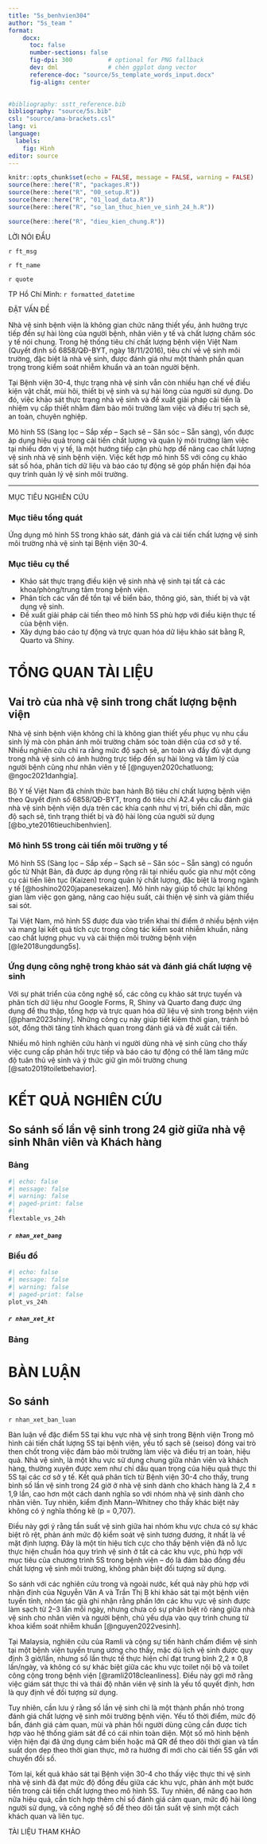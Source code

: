 ```yaml
---
title: "5s_benhvien304"
author: "5s_team "
format:
    docx:
      toc: false
      number-sections: false
      fig-dpi: 300          # optional for PNG fallback
      dev: dml              # chèn ggplot dạng vector
      reference-doc: "source/5s_template_words_input.docx"
      fig-align: center
      

#bibliography: sstt_reference.bib
bibliography: "source/5s.bib"
csl: "source/ama-brackets.csl"
lang: vi
language:
  labels:
    fig: Hình
editor: source
---
```




```r
knitr::opts_chunk$set(echo = FALSE, message = FALSE, warning = FALSE)
source(here::here("R", "packages.R"))
source(here::here("R", "00_setup.R"))
source(here::here("R", "01_load_data.R"))
source(here::here("R", "so_lan_thuc_hien_ve_sinh_24_h.R"))

source(here::here("R", "dieu_kien_chung.R"))
```



::: {custom-style="CAN GIUA DAM 14 ONE"}
LỜI NÓI ĐẦU
:::

`r ft_msg`

`r ft_name`

```{=openxml}
<w:p><w:r><w:br/></w:r></w:p>
```

`r quote`

```{=openxml}
<w:p><w:r><w:br/></w:r></w:p>
```
TP Hồ Chí Minh: `r formatted_datetime`




::: {custom-style="CAN GIUA DAM 14 ONE"}
ĐẶT VẤN ĐỀ
:::

Nhà vệ sinh bệnh viện là không gian chức năng thiết yếu, ảnh hưởng trực tiếp đến sự hài lòng của người bệnh, nhân viên y tế và chất lượng chăm sóc y tế nói chung. Trong hệ thống tiêu chí chất lượng bệnh viện Việt Nam (Quyết định số 6858/QĐ-BYT, ngày 18/11/2016), tiêu chí về vệ sinh môi trường, đặc biệt là nhà vệ sinh, được đánh giá như một thành phần quan trọng trong kiểm soát nhiễm khuẩn và an toàn người bệnh.

Tại Bệnh viện 30-4, thực trạng nhà vệ sinh vẫn còn nhiều hạn chế về điều kiện vật chất, mùi hôi, thiết bị vệ sinh và sự hài lòng của người sử dụng. Do đó, việc khảo sát thực trạng nhà vệ sinh và đề xuất giải pháp cải tiến là nhiệm vụ cấp thiết nhằm đảm bảo môi trường làm việc và điều trị sạch sẽ, an toàn, chuyên nghiệp.

Mô hình 5S (Sàng lọc – Sắp xếp – Sạch sẽ – Săn sóc – Sẵn sàng), vốn được áp dụng hiệu quả trong cải tiến chất lượng và quản lý môi trường làm việc tại nhiều đơn vị y tế, là một hướng tiếp cận phù hợp để nâng cao chất lượng vệ sinh nhà vệ sinh bệnh viện. Việc kết hợp mô hình 5S với công cụ khảo sát số hóa, phân tích dữ liệu và báo cáo tự động sẽ góp phần hiện đại hóa quy trình quản lý vệ sinh môi trường.

---

::: {custom-style="CAN GIUA DAM 14 ONE"}
MỤC TIÊU NGHIÊN CỨU
:::

### Mục tiêu tổng quát

Ứng dụng mô hình 5S trong khảo sát, đánh giá và cải tiến chất lượng vệ sinh môi trường nhà vệ sinh tại Bệnh viện 30-4.

### Mục tiêu cụ thể

- Khảo sát thực trạng điều kiện vệ sinh nhà vệ sinh tại tất cả các khoa/phòng/trung tâm trong bệnh viện.
- Phân tích các vấn đề tồn tại về biển báo, thông gió, sàn, thiết bị và vật dụng vệ sinh.
- Đề xuất giải pháp cải tiến theo mô hình 5S phù hợp với điều kiện thực tế của bệnh viện.
- Xây dựng báo cáo tự động và trực quan hóa dữ liệu khảo sát bằng R, Quarto và Shiny.


# TỔNG QUAN TÀI LIỆU


## Vai trò của nhà vệ sinh trong chất lượng bệnh viện

Nhà vệ sinh bệnh viện không chỉ là không gian thiết yếu phục vụ nhu cầu sinh lý mà còn phản ánh môi trường chăm sóc toàn diện của cơ sở y tế. Nhiều nghiên cứu chỉ ra rằng mức độ sạch sẽ, an toàn và đầy đủ vật dụng trong nhà vệ sinh có ảnh hưởng trực tiếp đến sự hài lòng và tâm lý của người bệnh cũng như nhân viên y tế [@nguyen2020chatluong; @ngoc2021danhgia].

Bộ Y tế Việt Nam đã chính thức ban hành Bộ tiêu chí chất lượng bệnh viện theo Quyết định số 6858/QĐ-BYT, trong đó tiêu chí A2.4 yêu cầu đánh giá nhà vệ sinh bệnh viện dựa trên các khía cạnh như vị trí, biển chỉ dẫn, mức độ sạch sẽ, tình trạng thiết bị và độ hài lòng của người sử dụng [@bo_yte2016tieuchibenhvien].


### Mô hình 5S trong cải tiến môi trường y tế

Mô hình 5S (Sàng lọc – Sắp xếp – Sạch sẽ – Săn sóc – Sẵn sàng) có nguồn gốc từ Nhật Bản, đã được áp dụng rộng rãi tại nhiều quốc gia như một công cụ cải tiến liên tục (Kaizen) trong quản lý chất lượng, đặc biệt là trong ngành y tế [@hoshino2020japanesekaizen]. Mô hình này giúp tổ chức lại không gian làm việc gọn gàng, nâng cao hiệu suất, cải thiện vệ sinh và giảm thiểu sai sót.

Tại Việt Nam, mô hình 5S được đưa vào triển khai thí điểm ở nhiều bệnh viện và mang lại kết quả tích cực trong công tác kiểm soát nhiễm khuẩn, nâng cao chất lượng phục vụ và cải thiện môi trường bệnh viện [@le2018ungdung5s].



### Ứng dụng công nghệ trong khảo sát và đánh giá chất lượng vệ sinh

Với sự phát triển của công nghệ số, các công cụ khảo sát trực tuyến và phân tích dữ liệu như Google Forms, R, Shiny và Quarto đang được ứng dụng để thu thập, tổng hợp và trực quan hóa dữ liệu vệ sinh trong bệnh viện [@pham2023shiny]. Những công cụ này giúp tiết kiệm thời gian, tránh bỏ sót, đồng thời tăng tính khách quan trong đánh giá và đề xuất cải tiến.

Nhiều mô hình nghiên cứu hành vi người dùng nhà vệ sinh cũng cho thấy việc cung cấp phản hồi trực tiếp và báo cáo tự động có thể làm tăng mức độ tuân thủ vệ sinh và ý thức giữ gìn môi trường chung [@sato2019toiletbehavior].




# KẾT QUẢ NGHIÊN CỨU
## So sánh số lần vệ sinh trong 24 giờ giữa nhà vệ sinh Nhân viên và Khách hàng
### Bảng
```r
#| echo: false
#| message: false
#| warning: false
#| paged-print: false
#| 
flextable_vs_24h
```

##### `r nhan_xet_bang`

### Biểu đồ
```r
#| echo: false
#| message: false
#| warning: false
#| paged-print: false
plot_vs_24h
```

##### `r nhan_xet_kt`



### Bảng








# BÀN LUẬN
## So sánh

`r nhan_xet_ban_luan`

Bàn luận về đặc điểm 5S tại khu vực nhà vệ sinh trong Bệnh viện
Trong mô hình cải tiến chất lượng 5S tại bệnh viện, yếu tố sạch sẽ (seiso) đóng vai trò then chốt trong việc đảm bảo môi trường làm việc và điều trị an toàn, hiệu quả. Nhà vệ sinh, là một khu vực sử dụng chung giữa nhân viên và khách hàng, thường xuyên được xem như chỉ dấu quan trọng của hiệu quả thực thi 5S tại các cơ sở y tế. Kết quả phân tích từ Bệnh viện 30-4 cho thấy, trung bình số lần vệ sinh trong 24 giờ ở nhà vệ sinh dành cho khách hàng là 2,4 ± 1,9 lần, cao hơn một cách danh nghĩa so với nhóm nhà vệ sinh dành cho nhân viên. Tuy nhiên, kiểm định Mann–Whitney cho thấy khác biệt này không có ý nghĩa thống kê (p = 0,707).

Điều này gợi ý rằng tần suất vệ sinh giữa hai nhóm khu vực chưa có sự khác biệt rõ rệt, phản ánh mức độ kiểm soát vệ sinh tương đương, ít nhất là về mặt định lượng. Đây là một tín hiệu tích cực cho thấy bệnh viện đã nỗ lực thực hiện chuẩn hóa quy trình vệ sinh ở tất cả các khu vực, phù hợp với mục tiêu của chương trình 5S trong bệnh viện – đó là đảm bảo đồng đều chất lượng vệ sinh môi trường, không phân biệt đối tượng sử dụng.

So sánh với các nghiên cứu trong và ngoài nước, kết quả này phù hợp với nhận định của Nguyễn Văn A và Trần Thị B khi khảo sát tại một bệnh viện tuyến tỉnh, nhóm tác giả ghi nhận rằng phần lớn các khu vực vệ sinh được làm sạch từ 2–3 lần mỗi ngày, nhưng chưa có sự phân biệt rõ ràng giữa nhà vệ sinh cho nhân viên và người bệnh, chủ yếu dựa vào quy trình chung từ khoa kiểm soát nhiễm khuẩn [@nguyen2022vesinh].

Tại Malaysia, nghiên cứu của Ramli và cộng sự tiến hành chấm điểm vệ sinh tại một bệnh viện tuyến trung ương cho thấy, mặc dù lịch vệ sinh được quy định 3 giờ/lần, nhưng số lần thực tế thực hiện chỉ đạt trung bình 2,2 ± 0,8 lần/ngày, và không có sự khác biệt giữa các khu vực toilet nội bộ và toilet công cộng trong bệnh viện [@ramli2018cleanliness]. Điều này gợi mở rằng việc giám sát thực thi và thái độ nhân viên vệ sinh là yếu tố quyết định, hơn là quy định về đối tượng sử dụng.

Tuy nhiên, cần lưu ý rằng số lần vệ sinh chỉ là một thành phần nhỏ trong đánh giá chất lượng vệ sinh môi trường bệnh viện. Yếu tố thời điểm, mức độ bẩn, đánh giá cảm quan, mùi và phản hồi người dùng cũng cần được tích hợp vào hệ thống giám sát để có cái nhìn toàn diện. Một số mô hình bệnh viện hiện đại đã ứng dụng cảm biến hoặc mã QR để theo dõi thời gian và tần suất dọn dẹp theo thời gian thực, mở ra hướng đi mới cho cải tiến 5S gắn với chuyển đổi số.

Tóm lại, kết quả khảo sát tại Bệnh viện 30-4 cho thấy việc thực thi vệ sinh nhà vệ sinh đã đạt mức độ đồng đều giữa các khu vực, phản ánh một bước tiến trong cải tiến chất lượng theo mô hình 5S. Tuy nhiên, để nâng cao hơn nữa hiệu quả, cần tích hợp thêm chỉ số đánh giá cảm quan, mức độ hài lòng người sử dụng, và công nghệ số để theo dõi tần suất vệ sinh một cách khách quan và liên tục.

::: {custom-style="CAN GIUA DAM 14 ONE"}
TÀI LIỆU THAM KHẢO
:::

